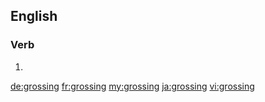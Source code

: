 ==English==

===Verb===
{{head|en}}

# {{present participle of|gross}}

[[de:grossing]]
[[fr:grossing]]
[[my:grossing]]
[[ja:grossing]]
[[vi:grossing]]
